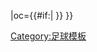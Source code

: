 {{fb team |t=佐加頓斯 |tan=佐加頓斯IF |tc=SWE |abb={{#if:{{{abb|}}}|DIF{{0}}}}|oc={{#if:{{{oc|}}}|{{{oc}}} }} }}<!--
--><noinclude>[[Category:足球模板]]</noinclude>